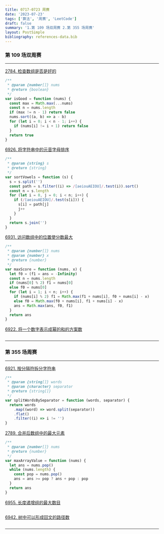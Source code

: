 ```yaml
---
title: 0717-0723 周赛
date: '2023-07-23'
tags: ['算法', '周赛', 'LeetCode']
draft: false
summary: '1.第 109 场双周赛 2.第 355 场周赛'
layout: PostSimple
bibliography: references-data.bib
---
```


### 第 109 场双周赛

---

[2784. 检查数组是否是好的](https://leetcode.cn/problems/check-if-array-is-good/)

```js
/**
 * @param {number[]} nums
 * @return {boolean}
 */
var isGood = function (nums) {
  const max = Math.max(...nums)
  const n = nums.length
  if (max != n - 1) return false
  nums.sort((a, b) => a - b)
  for (let i = 0; i < n - 1; i++) {
    if (nums[i] != i + 1) return false
  }
  return true
}
```

[6926. 将字符串中的元音字母排序](https://leetcode.cn/problems/sort-vowels-in-a-string/)

```js
/**
 * @param {string} s
 * @return {string}
 */
var sortVowels = function (s) {
  s = s.split('')
  const path = s.filter((i) => /[aeiouAEIOU]/.test(i)).sort()
  const n = s.length
  for (let i = 0, j = 0; i < n; i++) {
    if (/[aeiouAEIOU]/.test(s[i])) {
      s[i] = path[j]
      j++
    }
  }
  return s.join('')
}
```

[6931. 访问数组中的位置使分数最大](https://leetcode.cn/problems/visit-array-positions-to-maximize-score/)

```js
/**
 * @param {number[]} nums
 * @param {number} x
 * @return {number}
 */
var maxScore = function (nums, x) {
  let f0 = (f1 = ans = -Infinity)
  const n = nums.length
  if (nums[0] % 2) f1 = nums[0]
  else f0 = nums[0]
  for (let i = 1; i < n; i++) {
    if (nums[i] % 2) f1 = Math.max(f1 + nums[i], f0 + nums[i] - x)
    else f0 = Math.max(f0 + nums[i], f1 + nums[i] - x)
    ans = Math.max(ans, f0, f1)
  }
  return ans
}
```

[6922. 将一个数字表示成幂的和的方案数](https://leetcode.cn/problems/ways-to-express-an-integer-as-sum-of-powers/)

```js

```

---

### 第 355 场周赛

---

[6921. 按分隔符拆分字符串](https://leetcode.cn/problems/split-strings-by-separator/)

```js
/**
 * @param {string[]} words
 * @param {character} separator
 * @return {string[]}
 */
var splitWordsBySeparator = function (words, separator) {
  return words
    .map((word) => word.split(separator))
    .flat()
    .filter((i) => i != '')
}
```

[2789. 合并后数组中的最大元素](https://leetcode.cn/problems/largest-element-in-an-array-after-merge-operations/)

```js
/**
 * @param {number[]} nums
 * @return {number}
 */
var maxArrayValue = function (nums) {
  let ans = nums.pop()
  while (nums.length) {
    const pop = nums.pop()
    ans = ans >= pop ? ans + pop : pop
  }
  return ans
}
```

[6955. 长度递增组的最大数目](https://leetcode.cn/problems/maximum-number-of-groups-with-increasing-length/)

```js

```

[6942. 树中可以形成回文的路径数](https://leetcode.cn/problems/count-paths-that-can-form-a-palindrome-in-a-tree/)

```js

```

---
